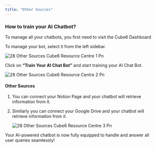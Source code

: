 ```yaml
---
title: "Other Sources"
---
```


### **How to train your AI Chatbot?**

To manage all your chatbots, you first need to visit the  Cube6 Dashboard

To manage your bot, select it from the left sidebar.

![28 Other Sources  Cube6 Resource Centre 1 Pn](/images/how-botpenguin-works/other-sources/28.other_sources__Cube6_resource_centre-1.png)

Click on **“Train Your AI Chat Bot”** and start training your AI Chat Bot.

![28 Other Sources  Cube6 Resource Centre 2 Pn](/images/how-botpenguin-works/other-sources/28.other_sources__Cube6_resource_centre-2.png)

#### **Other Sources**

1. You can connect your Notion Page and your chatbot will retrieve information from it.
2. Similarly you can connect your Google Drive and your chatbot will retrieve information from it.

   ![28 Other Sources  Cube6 Resource Centre 3 Pn](/images/how-botpenguin-works/other-sources/28.other_sources__Cube6_resource_centre-3.png)

Your AI-powered chatbot is now fully equipped to handle and answer all user queries seamlessly\!